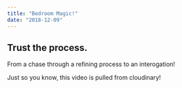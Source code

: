 ```yaml
---
title: "Bedroom Magic!"
date: "2018-12-09"
---
```



## Trust the process.

From a chase through a refining process to an interogation! 

<VideoPlayer
    publicID = "impossible"
    title = "Cut the chase"
    subtitle = "...or not"
/>

Just so you know, this video is pulled from cloudinary!

